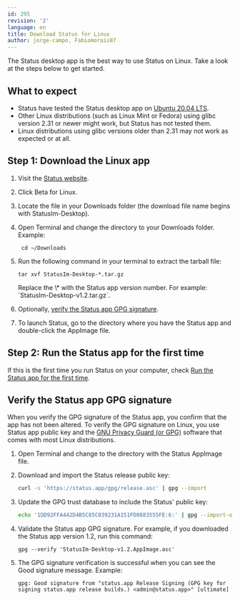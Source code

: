 ```yaml
---
id: 295
revision: '2'
language: en
title: Download Status for Linux
author: jorge-campo, Fabiomorais87 
---
```


The Status desktop app is the best way to use Status on Linux. Take a look at the steps below to get started.

## What to expect

- Status have tested the Status desktop app on [Ubuntu 20.04 LTS](https://ubuntu.com/download/desktop)<ExternalIcon />.
- Other Linux distributions (such as Linux Mint or Fedora) using glibc version 2.31 or newer might work, but Status has not tested them.
- Linux distributions using glibc versions older than 2.31 may not work as expected or at all.

## Step 1: Download the Linux app

1. Visit the [Status website](https://status.app/)<ExternalIcon />.

1. Click <ContextTag>Beta for Linux</ContextTag>.

1. Locate the file in your Downloads folder (the download file name begins with StatusIm-Desktop).

1. Open Terminal and change the directory to your Downloads folder. Example:

   ```shell
    cd ~/Downloads
   ```

1. Run the following command in your terminal to extract the tarball file:

   ```shell
   tar xvf StatusIm-Desktop-*.tar.gz
   ```

   >

   <Admonition type="info">
     Replace the \* with the Status app version number. For example: `StatusIm-Desktop-v1.2.tar.gz`.
   </Admonition>

1. Optionally, [verify the Status app GPG signature](./download-status-for-linux.mdx#verify-the-status-app-gpg-signature).

1. To launch Status, go to the directory where you have the Status app and double-click the AppImage file.

## Step 2: Run the Status app for the first time

If this is the first time you run Status on your computer, check [Run the Status app for the first time](./run-the-status-app-for-the-first-time.mdx).

## Verify the Status app GPG signature

When you verify the GPG signature of the Status app, you confirm that the app has not been altered. To verify the GPG signature on Linux, you use Status app public key and the [GNU Privacy Guard (or GPG)](https://gnupg.org/)<ExternalIcon /> software that comes with most Linux distributions.

1. Open Terminal and change to the directory with the Status AppImage file.

1. Download and import the Status release public key:

   ```sh
   curl -s 'https://status.app/gpg/release.asc' | gpg --import
   ```

1. Update the GPG trust database to include the Status' public key:

   ```sh
   echo '1DD92FFA442D4B5C85C039231A151FD0883555FE:6:' | gpg --import-ownertrust
   ```

1. Validate the Status app GPG signature. For example, if you downloaded the Status app version 1.2, run this command:

   ```shell
   gpg --verify 'StatusIm-Desktop-v1.2.AppImage.asc'
   ```

1. The GPG signature verification is successful when you can see the <ContextTag>Good signature</ContextTag> message. Example:

   ```shell
   gpg: Good signature from "status.app Release Signing (GPG key for signing status.app release builds.) <admin@status.app>" [ultimate]
   ```
